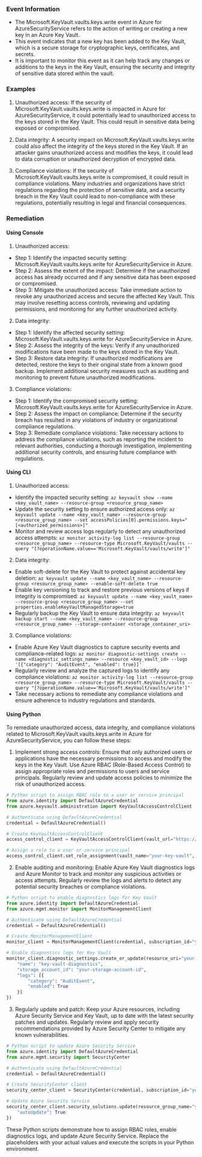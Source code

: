 
### Event Information

- The Microsoft.KeyVault.vaults.keys.write event in Azure for AzureSecurityService refers to the action of writing or creating a new key in an Azure Key Vault.
- This event indicates that a new key has been added to the Key Vault, which is a secure storage for cryptographic keys, certificates, and secrets.
- It is important to monitor this event as it can help track any changes or additions to the keys in the Key Vault, ensuring the security and integrity of sensitive data stored within the vault.


### Examples

1. Unauthorized access: If the security of Microsoft.KeyVault.vaults.keys.write is impacted in Azure for AzureSecurityService, it could potentially lead to unauthorized access to the keys stored in the Key Vault. This could result in sensitive data being exposed or compromised.

2. Data integrity: A security impact on Microsoft.KeyVault.vaults.keys.write could also affect the integrity of the keys stored in the Key Vault. If an attacker gains unauthorized access and modifies the keys, it could lead to data corruption or unauthorized decryption of encrypted data.

3. Compliance violations: If the security of Microsoft.KeyVault.vaults.keys.write is compromised, it could result in compliance violations. Many industries and organizations have strict regulations regarding the protection of sensitive data, and a security breach in the Key Vault could lead to non-compliance with these regulations, potentially resulting in legal and financial consequences.

### Remediation

#### Using Console

1. Unauthorized access:
- Step 1: Identify the impacted security setting: Microsoft.KeyVault.vaults.keys.write for AzureSecurityService in Azure.
- Step 2: Assess the extent of the impact: Determine if the unauthorized access has already occurred and if any sensitive data has been exposed or compromised.
- Step 3: Mitigate the unauthorized access: Take immediate action to revoke any unauthorized access and secure the affected Key Vault. This may involve resetting access controls, reviewing and updating permissions, and monitoring for any further unauthorized activity.

2. Data integrity:
- Step 1: Identify the affected security setting: Microsoft.KeyVault.vaults.keys.write for AzureSecurityService in Azure.
- Step 2: Assess the integrity of the keys: Verify if any unauthorized modifications have been made to the keys stored in the Key Vault.
- Step 3: Restore data integrity: If unauthorized modifications are detected, restore the keys to their original state from a known good backup. Implement additional security measures such as auditing and monitoring to prevent future unauthorized modifications.

3. Compliance violations:
- Step 1: Identify the compromised security setting: Microsoft.KeyVault.vaults.keys.write for AzureSecurityService in Azure.
- Step 2: Assess the impact on compliance: Determine if the security breach has resulted in any violations of industry or organizational compliance regulations.
- Step 3: Remediate compliance violations: Take necessary actions to address the compliance violations, such as reporting the incident to relevant authorities, conducting a thorough investigation, implementing additional security controls, and ensuring future compliance with regulations.

#### Using CLI

1. Unauthorized access:
- Identify the impacted security setting: `az keyvault show --name <key_vault_name> --resource-group <resource_group_name>`
- Update the security setting to ensure authorized access only: `az keyvault update --name <key_vault_name> --resource-group <resource_group_name> --set accessPolicies[0].permissions.keys="[<authorized_permissions>]"`
- Monitor and review access logs regularly to detect any unauthorized access attempts: `az monitor activity-log list --resource-group <resource_group_name> --resource-type Microsoft.KeyVault/vaults --query "[?operationName.value=='Microsoft.KeyVault/vaults/write']"`

2. Data integrity:
- Enable soft-delete for the Key Vault to protect against accidental key deletion: `az keyvault update --name <key_vault_name> --resource-group <resource_group_name> --enable-soft-delete true`
- Enable key versioning to track and restore previous versions of keys if integrity is compromised: `az keyvault update --name <key_vault_name> --resource-group <resource_group_name> --set properties.enableKeyVaultManagedStorage=true`
- Regularly backup the Key Vault to ensure data integrity: `az keyvault backup start --name <key_vault_name> --resource-group <resource_group_name> --storage-container <storage_container_uri>`

3. Compliance violations:
- Enable Azure Key Vault diagnostics to capture security events and compliance-related logs: `az monitor diagnostic-settings create --name <diagnostic_settings_name> --resource <key_vault_id> --logs '[{"category": "AuditEvent", "enabled": true}]'`
- Regularly review and analyze the captured logs to identify any compliance violations: `az monitor activity-log list --resource-group <resource_group_name> --resource-type Microsoft.KeyVault/vaults --query "[?operationName.value=='Microsoft.KeyVault/vaults/write']"`
- Take necessary actions to remediate any compliance violations and ensure adherence to industry regulations and standards.

#### Using Python

To remediate unauthorized access, data integrity, and compliance violations related to Microsoft.KeyVault.vaults.keys.write in Azure for AzureSecurityService, you can follow these steps:

1. Implement strong access controls: Ensure that only authorized users or applications have the necessary permissions to access and modify the keys in the Key Vault. Use Azure RBAC (Role-Based Access Control) to assign appropriate roles and permissions to users and service principals. Regularly review and update access policies to minimize the risk of unauthorized access.

```python
# Python script to assign RBAC role to a user or service principal
from azure.identity import DefaultAzureCredential
from azure.keyvault.administration import KeyVaultAccessControlClient

# Authenticate using DefaultAzureCredential
credential = DefaultAzureCredential()

# Create KeyVaultAccessControlClient
access_control_client = KeyVaultAccessControlClient(vault_url="https://your-key-vault.vault.azure.net/", credential=credential)

# Assign a role to a user or service principal
access_control_client.set_role_assignment(vault_name="your-key-vault", role_definition_id="your-role-definition-id", principal_id="your-principal-id")
```

2. Enable auditing and monitoring: Enable Azure Key Vault diagnostics logs and Azure Monitor to track and monitor any suspicious activities or access attempts. Regularly review the logs and alerts to detect any potential security breaches or compliance violations.

```python
# Python script to enable diagnostics logs for Key Vault
from azure.identity import DefaultAzureCredential
from azure.mgmt.monitor import MonitorManagementClient

# Authenticate using DefaultAzureCredential
credential = DefaultAzureCredential()

# Create MonitorManagementClient
monitor_client = MonitorManagementClient(credential, subscription_id="your-subscription-id")

# Enable diagnostics logs for Key Vault
monitor_client.diagnostic_settings.create_or_update(resource_uri="your-key-vault-id", parameters={
    "name": "key-vault-diagnostics",
    "storage_account_id": "your-storage-account-id",
    "logs": [{
        "category": "AuditEvent",
        "enabled": True
    }]
})
```

3. Regularly update and patch: Keep your Azure resources, including Azure Security Service and Key Vault, up to date with the latest security patches and updates. Regularly review and apply security recommendations provided by Azure Security Center to mitigate any known vulnerabilities.

```python
# Python script to update Azure Security Service
from azure.identity import DefaultAzureCredential
from azure.mgmt.security import SecurityCenter

# Authenticate using DefaultAzureCredential
credential = DefaultAzureCredential()

# Create SecurityCenter client
security_center_client = SecurityCenter(credential, subscription_id="your-subscription-id")

# Update Azure Security Service
security_center_client.security_solutions.update(resource_group_name="your-resource-group", solution_name="AzureSecurityService", properties={
    "autoUpdate": True
})
```

These Python scripts demonstrate how to assign RBAC roles, enable diagnostics logs, and update Azure Security Service. Replace the placeholders with your actual values and execute the scripts in your Python environment.

